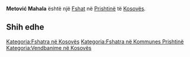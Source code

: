 {{Fshat në Kosovës
 | Emri                = Metović Mahala
| srp_N_name = Metović Mahala
| srp_N_FULL_NAME_RO = Metović Mahala
| srp_N_FULL_NAME_ND_RO = Metovic Mahala
| srp_N_SORT_NAME_RG = METOVICMAHALA
| srp_N_FULL_NAME_RG = Metović Mahala
| srp_N_FULL_NAME_ND_RG = Metovic Mahala
| srp_V_name = Mahala Metović
| srp_V_FULL_NAME_RO = Mahala Metović
| srp_V_FULL_NAME_ND_RO = Mahala Metovic
| srp_V_SORT_NAME_RG = MAHALAMETOVIC
| srp_V_FULL_NAME_RG = Mahala Metović
| srp_V_FULL_NAME_ND_RG = Mahala Metovic

 | Emri (Rasa dhanore) = 
 | Figura              = 
 | Shteti              = Kosovo
 | Komuna              = Prishtinë
 | Kodi postar         = 
 | Sipërfaqja          = 

 | Popullsia           = 

 | Regj. i popullsisë  = 
 | Dend. e popullsisë  = 
 | Faqja zyrtare       = 
 <!--- Koordinatat ----> 
 | Gjerësia            = 42.685278
 | Gjatësia            = 21.374444
 | Lartësia            = 
}}
'''Metović Mahala''' është një [[Fshat]] në [[Prishtinë]] të [[Kosovës]].

<!-- == Gjeografia == -->
<!-- == Historia == -->
<!-- == Demografia == -->
== Shih edhe ==
{{Komuna Prishtinë}}
{{Kosovo-Administrata-Cung}}

[[Kategoria:Fshatra në Kosovës]]
[[Kategoria:Fshatra në Kommunes Prishtinë]]
[[Kategoria:Vendbanime në Kosovës]]